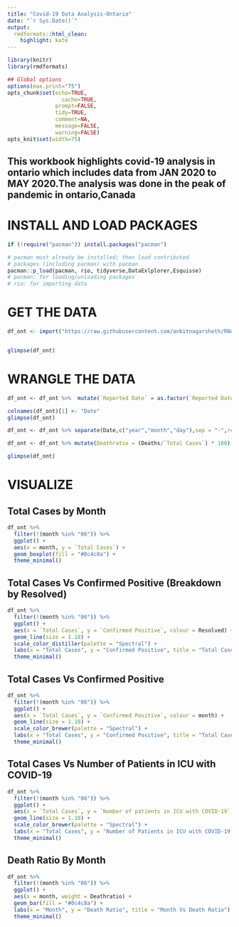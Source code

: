 ---
title: "Covid-19 Data Analysis-Ontario"
date: "`r Sys.Date()`"
output:
  rmdformats::html_clean:
    highlight: kate
---


```{r setup, echo=FALSE, cache=FALSE}
library(knitr)
library(rmdformats)

## Global options
options(max.print="75")
opts_chunk$set(echo=TRUE,
	             cache=TRUE,
               prompt=FALSE,
               tidy=TRUE,
               comment=NA,
               message=FALSE,
               warning=FALSE)
opts_knit$set(width=75)
```

## This workbook highlights covid-19 analysis in ontario which includes data from JAN 2020 to MAY 2020.The analysis was done in the peak of pandemic in ontario,Canada

# INSTALL AND LOAD PACKAGES ################################


```{r intall packages}
if (!require("pacman")) install.packages("pacman")

# pacman must already be installed; then load contributed
# packages (including pacman) with pacman
pacman::p_load(pacman, rio, tidyverse,DataExlplorer,Esquisse)
# pacman: for loading/unloading packages
# rio: for importing data
```

# GET THE DATA################################


```{r import data}
df_ont <- import("https://raw.githubusercontent.com/ankitnagarsheth/RNotebooks/master/analysis/covid-19/covidtesting_ont.csv")


glimpse(df_ont)
```
# WRANGLE THE DATA ################################


```{r wrange the data}
df_ont <- df_ont %>%  mutate(`Reported Date` = as.factor(`Reported Date`)) 

colnames(df_ont)[1] <- "Date"
glimpse(df_ont)

df_ont <- df_ont %>% separate(Date,c("year","month","day"),sep = "-",remove = FALSE) %>% glimpse()

df_ont <- df_ont %>% mutate(Deathratio = (Deaths/`Total Cases`) * 100) 

glimpse(df_ont)
```
# VISUALIZE ################################

## Total Cases by Month

```{r Total Cases by Month}
df_ont %>%
  filter(!(month %in% "06")) %>%
  ggplot() +
  aes(x = month, y = `Total Cases`) +
  geom_boxplot(fill = "#0c4c8a") +
  theme_minimal()
```

## Total Cases Vs Confirmed Positive (Breakdown by Resolved)

```{r }
df_ont %>%
  filter(!(month %in% "06")) %>%
  ggplot() +
  aes(x = `Total Cases`, y = `Confirmed Positive`, colour = Resolved) +
  geom_line(size = 1.18) +
  scale_color_distiller(palette = "Spectral") +
  labs(x = "Total Cases", y = "Confirmed Positive", title = "Total Cases Vs Confirmed Positive") +
  theme_minimal()

```
## Total Cases Vs Confirmed Positive 

```{r }
df_ont %>%
  filter(!(month %in% "06")) %>%
  ggplot() +
  aes(x = `Total Cases`, y = `Confirmed Positive`, colour = month) +
  geom_line(size = 1.18) +
  scale_color_brewer(palette = "Spectral") +
  labs(x = "Total Cases", y = "Confirmed Positive", title = "Total Cases Vs Confirmed Positive") +
  theme_minimal()

```
## Total Cases Vs Number of Patients in ICU with COVID-19

```{r }

df_ont %>%
  filter(!(month %in% "06")) %>%
  ggplot() +
  aes(x = `Total Cases`, y = `Number of patients in ICU with COVID-19`, colour = month) +
  geom_line(size = 1.18) +
  scale_color_brewer(palette = "Spectral") +
  labs(x = "Total Cases", y = "Number of Patients in ICU with COVID-19 ", title = "Total Cases Vs Number of Patients in ICU with COVID-19 (Breakdown by Month)") +
  theme_minimal()


```

## Death Ratio By Month


```{r }
df_ont %>%
  filter(!(month %in% "06")) %>%
  ggplot() +
  aes(x = month, weight = Deathratio) +
  geom_bar(fill = "#0c4c8a") +
  labs(x = "Month", y = "Death Ratio", title = "Month Vs Death Ratio") +
  theme_minimal()
```

